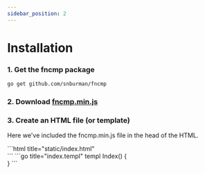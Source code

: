 ```yaml
---
sidebar_position: 2
---
```



# Installation

### 1. Get the fncmp package

```bash
go get github.com/snburman/fncmp
```

### 2. Download [fncmp.min.js](https://snburman.github.io/downloads/fncmp.min.js)

### 3. Create an HTML file (or template)
Here we've included the fncmp.min.js file in the head of the HTML.

<Tabs>
    <TabItem value={0} label="HTML">
        ```html title="static/index.html"
        <!DOCTYPE html>
        <html>
            <head>
                <title>My Project</title>
                <script src="fncmp.min.js"></script>
            </head>
            <body>
                <main></main>
            </body> 
        </html>
        ```
    </TabItem>
    <TabItem value={1} label="Template">
        ```go title="index.templ"
        templ Index() {
            <html>
                <head>
                    <title>My Project</title>
                    <script src="fncmp.min.js"></script>
                </head>
                <body>
                    <main></main>
                </body> 
            </html>
        }
        ```
    </TabItem>
</Tabs>
